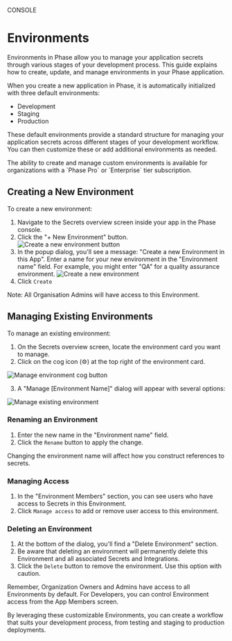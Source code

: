 
<Tag variant="small">CONSOLE</Tag>

# Environments

Environments in Phase allow you to manage your application secrets through various stages of your development process. This guide explains how to create, update, and manage environments in your Phase application.

When you create a new application in Phase, it is automatically initialized with three default environments:

- Development
- Staging
- Production

These default environments provide a standard structure for managing your application secrets across different stages of your development workflow. You can then customize these or add additional environments as needed.

<Note>
 The ability to create and manage custom environments is available for organizations with a `Phase Pro` or `Enterprise` tier subscription.
</Note>

## Creating a New Environment

To create a new environment:

1. Navigate to the Secrets overview screen inside your app in the Phase console.
2. Click the "+ New Environment" button.
![Create a new environment button](/assets/images/console/environments/new-environment-button.png)
3. In the popup dialog, you'll see a message: "Create a new Environment in this App". Enter a name for your new environment in the "Environment name" field. For example, you might enter "QA" for a quality assurance environment.
![Create a new environment](/assets/images/console/environments/create-new-environment.png)
4. Click `Create`

Note: All Organisation Admins will have access to this Environment.

## Managing Existing Environments

To manage an existing environment:

1. On the Secrets overview screen, locate the environment card you want to manage.
2. Click on the cog icon (⚙️) at the top right of the environment card.

![Manage environment cog button](/assets/images/console/environments/mange-environment-cog-button.png)

3. A "Manage [Environment Name]" dialog will appear with several options:

![Manage existing environment](/assets/images/console/environments/update-environment.png)


### Renaming an Environment

1. Enter the new name in the "Environment name" field.
2. Click the `Rename` button to apply the change.

<Warning>
Changing the environment name will affect how you construct references to secrets.
</Warning>

### Managing Access

1. In the "Environment Members" section, you can see users who have access to Secrets in this Environment.
2. Click `Manage access` to add or remove user access to this environment.

### Deleting an Environment

1. At the bottom of the dialog, you'll find a "Delete Environment" section.
2. Be aware that deleting an environment will permanently delete this Environment and all associated Secrets and Integrations.
3. Click the `Delete` button to remove the environment. Use this option with caution.

Remember, Organization Owners and Admins have access to all Environments by default. For Developers, you can control Environment access from the App Members screen.

By leveraging these customizable Environments, you can create a workflow that suits your development process, from testing and staging to production deployments.